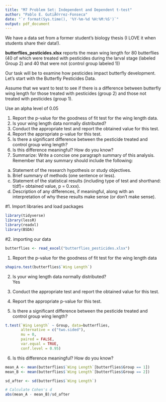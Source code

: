 ```yaml
---
title: "M7 Problem Set: Independent and Dependent t-test"
author: "Pablo E. GutiÃ©rrez-Fonseca"
date: "`r format(Sys.time(), '%Y-%m-%d %H:%M:%S')`"
output: pdf_document
---
```


We have a data set from a former student’s biology thesis (I LOVE it when students share their data!).

**butterflies_pesticides.xlsx** reports the mean wing length for 80 butterflies (40 of which were treated with pesticides during the larval stage (labeled Group 2) and 40 that were not (control group labeled 1))

Our task will be to examine how pesticides impact butterfly development.
Let’s start with the Butterfly Pesticides Data.

Assume that we want to test to see if there is a difference between butterfly wing length for those treated with pesticides (group 2) and those not treated with pesticides (group 1).

Use an alpha level of 0.05

1. Report the p-value for the goodness of fit test for the wing length data.  
2. Is your wing length data normally distributed?  
3. Conduct the appropriate test and report the obtained value for this test.  
4. Report the appropriate p-value for this test.  
5. Is there a significant difference between the pesticide treated and control group wing length?  
6. Is this difference meaningful? How do you know?  
7. Summarize:  Write a concise one paragraph summary of this analysis. Remember that any summary should include the following:  
a. Statement of the research hypothesis or study objectives.  
b. Brief summary of methods (one sentence or less).  
c. Statement of the statistical results (including type of test and shorthand: t(df)= obtained value, p = 0.xxx).  
d. Description of any differences, if meaningful, along with an interpretation of why these results make sense (or don’t make sense).

#1. Import libraries and load packages
```r
library(tidyverse)
library(lessR)
library(readxl)
library(BSDA)
```


#2. importing our data
```r
butterflies <- read_excel("butterflies_pesticides.xlsx")
```

1. Report the p-value for the goodness of fit test for the wing length data  
```r
shapiro.test(butterflies$`Wing Length`)
```

2. Is your wing length data normally distributed?  
Yes

3. Conduct the appropriate test and report the obtained value for this test.
4. Report the appropriate p-value for this test.  
5. Is there a significant difference between the pesticide treated and control group wing length?
```r
t.test(`Wing Length` ~ Group, data=butterflies,
       alternative = c("two.sided"),
       mu = 0, 
       paired = FALSE, 
       var.equal = TRUE,
       conf.level = 0.95)
```


6. Is this difference meaningful? How do you know?
```r
mean_A <- mean(butterflies$`Wing Length`[butterflies$Group == 1])
mean_B <- mean(butterflies$`Wing Length`[butterflies$Group == 2])

sd_after <- sd(butterflies$`Wing Length`)

# Calculate Cohen's d
abs(mean_A - mean_B)/sd_after
```
